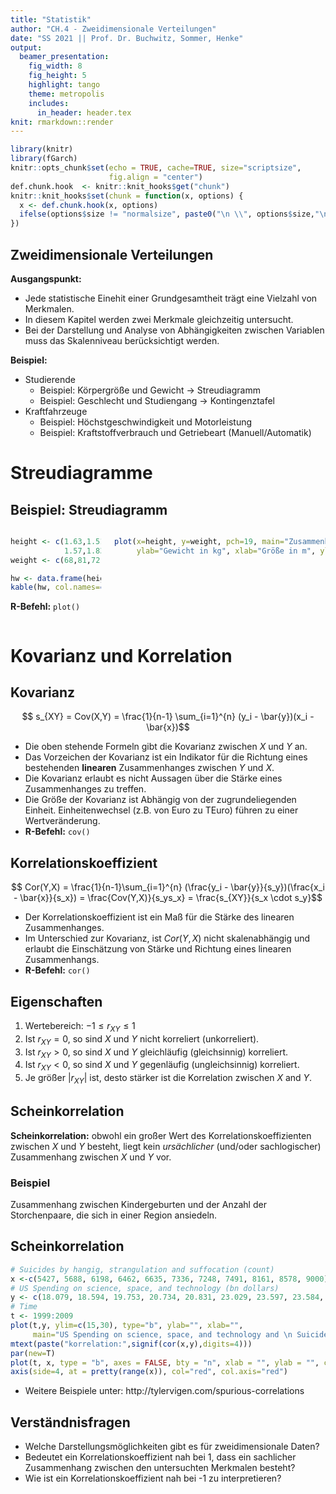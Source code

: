 ```yaml
---
title: "Statistik"
author: "CH.4 - Zweidimensionale Verteilungen"
date: "SS 2021 || Prof. Dr. Buchwitz, Sommer, Henke"
output:
  beamer_presentation:
    fig_width: 8
    fig_height: 5
    highlight: tango
    theme: metropolis
    includes:
      in_header: header.tex
knit: rmarkdown::render
---
```


```r
library(knitr)
library(fGarch)
knitr::opts_chunk$set(echo = TRUE, cache=TRUE, size="scriptsize", 
                      fig.align = "center")
def.chunk.hook  <- knitr::knit_hooks$get("chunk")
knitr::knit_hooks$set(chunk = function(x, options) {
  x <- def.chunk.hook(x, options)
  ifelse(options$size != "normalsize", paste0("\n \\", options$size,"\n\n", x, "\n\n \\normalsize"), x)
})

```

## Zweidimensionale Verteilungen

**Ausgangspunkt:**

- Jede statistische Einehit einer Grundgesamtheit trägt eine Vielzahl von Merkmalen.
- In diesem Kapitel werden zwei Merkmale gleichzeitig untersucht.
- Bei der Darstellung und Analyse von Abhängigkeiten zwischen Variablen muss das Skalenniveau berücksichtigt werden.


**Beispiel:**

- Studierende
  + Beispiel: Körpergröße und Gewicht $\rightarrow$ Streudiagramm
  + Beispiel: Geschlecht und Studiengang $\rightarrow$ Kontingenztafel
- Kraftfahrzeuge
  + Beispiel: Höchstgeschwindigkeit und Motorleistung
  + Beispiel: Kraftstoffverbrauch und Getriebeart (Manuell/Automatik)

# Streudiagramme

## Beispiel: Streudiagramm

::: {.columns}
::: {.column width=30%}
```r
height <- c(1.63,1.51,1.56,1.95,1.8,1.79,1.78,1.68,1.89,1.61,1.89,1.97,1.61,
            1.57,1.83,1.8,1.72,1.52,1.54)
weight <- c(68,81,72,128,60,64,94,62,109,75,76,126,98,71,66,111,89,76,45)

hw <- data.frame(height, weight)
kable(hw, col.names=c("Größe (m)","Gewicht (kg)"))

```
**R-Befehl:** `plot()`
:::
::: {.column width=70%}
```r
plot(x=height, y=weight, pch=19, main="Zusammenhang zwischen \n Größe und Gewicht",
     ylab="Gewicht in kg", xlab="Größe in m", ylim=c(0, 140), xlim=c(1.2, 2.2))
```
:::
:::



# Kovarianz und Korrelation

## Kovarianz


$$ s_{XY} = Cov(X,Y) = \frac{1}{n-1} \sum_{i=1}^{n} (y_i - \bar{y})(x_i - \bar{x})$$

- Die oben stehende Formeln gibt die Kovarianz zwischen $X$ und $Y$ an.
- Das Vorzeichen der Kovarianz ist ein Indikator für die Richtung eines bestehenden **linearen** Zusammenhanges zwischen $Y$ und $X$.
- Die Kovarianz erlaubt es nicht Aussagen über die Stärke eines Zusammenhanges zu treffen.
- Die Größe der Kovarianz ist Abhängig von der zugrundeliegenden Einheit. Einheitenwechsel (z.B. von Euro zu TEuro) führen zu einer Wertveränderung.
- **R-Befehl:** `cov()`

## Korrelationskoeffizient

$$ Cor(Y,X) = \frac{1}{n-1}\sum_{i=1}^{n} (\frac{y_i - \bar{y}}{s_y})(\frac{x_i - \bar{x}}{s_x}) = \frac{Cov(Y,X)}{s_ys_x} = \frac{s_{XY}}{s_x \cdot s_y}$$

- Der Korrelationskoeffizient ist ein Maß für die Stärke des linearen Zusammenhanges.
- Im Unterschied zur Kovarianz, ist $Cor(Y,X)$ nicht skalenabhängig und erlaubt die Einschätzung von Stärke und Richtung eines linearen Zusammenhangs. 
- **R-Befehl:** `cor()`

\begin{alertblock}{}\Large
$Cor(Y,X) = 0$ bedeutet nicht, dass es zwischen $X$ und $Y$ keinen Zusammenhang gibt.
\end{alertblock}

## Eigenschaften

1. Wertebereich: $-1 \leq r_{XY} \leq 1$
2. Ist $r_{XY} = 0$, so sind $X$ und $Y$ nicht korreliert (unkorreliert).
3. Ist $r_{XY} > 0$, so sind $X$ und $Y$ gleichläufig (gleichsinnig) korreliert.
4. Ist $r_{XY} < 0$, so sind $X$ und $Y$ gegenläufig (ungleichsinnig) korreliert.
5. Je größer $|r_{XY}|$ ist, desto stärker ist die Korrelation zwischen $X$ and $Y$.

## Scheinkorrelation

**Scheinkorrelation:** obwohl ein großer Wert des Korrelationskoeffizienten zwischen $X$ und $Y$ besteht, liegt kein *ursächlicher* (und/oder sachlogischer) Zusammenhang zwischen $X$ und $Y$ vor. 

### Beispiel
Zusammenhang zwischen Kindergeburten und der Anzahl der Storchenpaare, die sich in einer Region ansiedeln.

## Scheinkorrelation

```r
# Suicides by hangig, strangulation and suffocation (count)
x <-c(5427, 5688, 6198, 6462, 6635, 7336, 7248, 7491, 8161, 8578, 9000)
# US Spending on science, space, and technology (bn dollars)
y <- c(18.079, 18.594, 19.753, 20.734, 20.831, 23.029, 23.597, 23.584, 25.525, 27.731, 29.449)
# Time
t <- 1999:2009
plot(t,y, ylim=c(15,30), type="b", ylab="", xlab="", 
     main="US Spending on science, space, and technology and \n Suicides by hangig, strangulation and suffocation")
mtext(paste("korrelation:",signif(cor(x,y),digits=4)))
par(new=T)
plot(t, x, type = "b", axes = FALSE, bty = "n", xlab = "", ylab = "", col="red")
axis(side=4, at = pretty(range(x)), col="red", col.axis="red")
```

\tiny
- Weitere Beispiele unter: http://tylervigen.com/spurious-correlations

## Verständnisfragen

- Welche Darstellungsmöglichkeiten gibt es für zweidimensionale Daten?
- Bedeutet ein Korrelationskoeffizient nah bei 1, dass ein sachlicher Zusammenhang zwischen den untersuchten Merkmalen besteht?
- Wie ist ein Korrelationskoeffizient nah bei -1 zu interpretieren?

